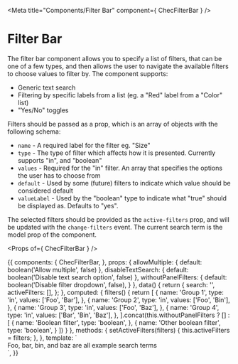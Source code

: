 
<Meta title="Components/Filter Bar" component={ ChecFilterBar } />

# Filter Bar

The filter bar component allows you to specify a list of filters, that can be one of a few types, and then allows the
user to navigate the available filters to choose values to filter by. The component supports:

- Generic text search
- Filtering by specific labels from a list (eg. a "Red" label from a "Color" list)
- "Yes/No" toggles

Filters should be passed as a prop, which is an array of objects with the following schema:

- `name` - A required label for the filter eg. "Size"
- `type` - The type of filter which affects how it is presented. Currently supports "in", and "boolean"
- `values` - Required for the "in" filter. An array that specifies the options the user has to choose from
- `default` - Used by some (future) filters to indicate which value should be considered default
- `valueLabel` - Used by the "boolean" type to indicate what "true" should be displayed as. Defaults to "yes".

The selected filters should be provided as the `active-filters` prop, and will be updated with the `change-filters`
event. The current search term is the model prop of the component.

<Props of={ ChecFilterBar } />

<Preview>
  <Story name="Default">
    {{
      components: {
        ChecFilterBar,
      },
      props: {
        allowMultiple: {
          default: boolean('Allow multiple', false)
        },
        disableTextSearch: {
          default: boolean('Disable text search option', false)
        },
        withoutPanelFilters: {
          default: boolean('Disable filter dropdown', false),
        }
      },
      data() {
        return {
          search: '',
          activeFilters: [],
        };
      },
      computed: {
        filters() {
          return [
            {
              name: 'Group 1',
              type: 'in',
              values: ['Foo', 'Bar'],
            },
            {
              name: 'Group 2',
              type: 'in',
              values: ['Foo', 'Bin'],
            },
            {
              name: 'Group 3',
              type: 'in',
              values: ['Foo', 'Baz'],
            },
            {
              name: 'Group 4',
              type: 'in',
              values: ['Bar', 'Bin', 'Baz'],
            },
          ].concat(this.withoutPanelFilters ? [] : [
            {
              name: 'Boolean filter',
              type: 'boolean',
            },
            {
              name: 'Other boolean filter',
              type: 'boolean',
            }
          ])
        }
      },
      methods: {
        setActiveFilters(filters) {
          this.activeFilters = filters;
        },
      },
      template: `
        <div class="py-16 px-4 max-w-6xl mx-auto font-lato bg-gray-200">
          <ChecFilterBar
            v-model="search"
            :filters="filters"
            :active-filters="activeFilters"
            :allow-multiple="allowMultiple"
            :disable-text-search="disableTextSearch"
            @change-filters="setActiveFilters"
          />
          <div class="text-center mt-8">Foo, bar, bin, and baz are all example search terms</div>
        </div>`,
    }}
  </Story>
</Preview>
